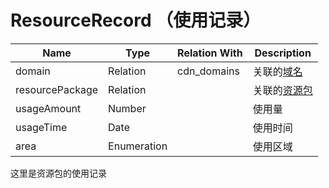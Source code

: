 # ResourceRecord （使用记录）

| Name            | Type        | Relation With | Description         |
| --------------- | ----------- | ------------- | ------------------- |
| domain          | Relation    | cdn_domains   | 关联的[域名](./域名.mdx)   |
| resourcePackage | Relation    |               | 关联的[资源包](./资源包.mdx) |
| usageAmount     | Number      |               | 使用量                 |
| usageTime       | Date        |               | 使用时间            |
| area            | Enumeration |               | 使用区域                |


这里是资源包的使用记录

